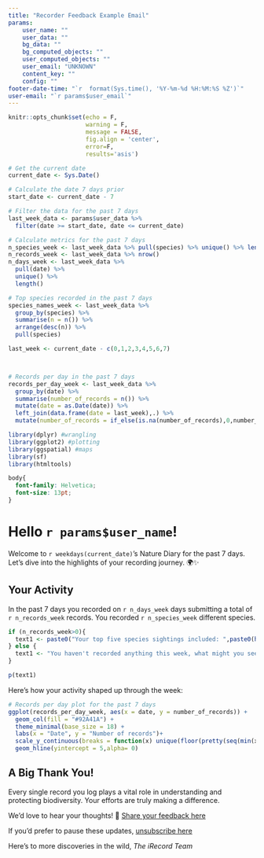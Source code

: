 ```yaml
---
title: "Recorder Feedback Example Email"
params:
    user_name: ""
    user_data: ""
    bg_data: ""
    bg_computed_objects: ""
    user_computed_objects: ""
    user_email: "UNKNOWN"
    content_key: ""
    config: ""
footer-date-time: "`r  format(Sys.time(), '%Y-%m-%d %H:%M:%S %Z')`"
user-email: "`r params$user_email`"
---
```


```r
knitr::opts_chunk$set(echo = F,
                      warning = F,
                      message = FALSE, 
                      fig.align = 'center',
                      error=F,
                      results='asis')
```

```r
# Get the current date
current_date <- Sys.Date()

# Calculate the date 7 days prior
start_date <- current_date - 7

# Filter the data for the past 7 days
last_week_data <- params$user_data %>% 
  filter(date >= start_date, date <= current_date)

# Calculate metrics for the past 7 days
n_species_week <- last_week_data %>% pull(species) %>% unique() %>% length()
n_records_week <- last_week_data %>% nrow()
n_days_week <- last_week_data %>% 
  pull(date) %>% 
  unique() %>% 
  length()

# Top species recorded in the past 7 days
species_names_week <- last_week_data %>% 
  group_by(species) %>% 
  summarise(n = n()) %>% 
  arrange(desc(n)) %>%
  pull(species)

last_week <- current_date - c(0,1,2,3,4,5,6,7)



# Records per day in the past 7 days
records_per_day_week <- last_week_data %>% 
  group_by(date) %>% 
  summarise(number_of_records = n()) %>%
  mutate(date = as.Date(date)) %>%
  left_join(data.frame(date = last_week),.) %>%
  mutate(number_of_records = if_else(is.na(number_of_records),0,number_of_records))
```

```r
library(dplyr) #wrangling
library(ggplot2) #plotting
library(ggspatial) #maps
library(sf)
library(htmltools)
```

```css
body{
  font-family: Helvetica;
  font-size: 13pt;
}

```

# Hello `r params$user_name`!

Welcome to `r weekdays(current_date)`'s Nature Diary for the past 7 days. Let’s dive into the highlights of your recording journey. 🌍✨

## Your Activity

In the past 7 days you recorded on `r n_days_week` days submitting a total of `r n_records_week` records. You recorded `r n_species_week` different species. 

```r

if (n_records_week>0){
  text1 <- paste0("Your top five species sightings included: ",paste0(head(species_names_week,5),collapse = ", "),". Wow!")
} else {
  text1 <- "You haven't recorded anything this week, what might you see next?"
}

p(text1)

```



Here’s how your activity shaped up through the week:

```r
# Records per day plot for the past 7 days
ggplot(records_per_day_week, aes(x = date, y = number_of_records)) +
  geom_col(fill = "#92A41A") +
  theme_minimal(base_size = 18) +
  labs(x = "Date", y = "Number of records")+
  scale_y_continuous(breaks = function(x) unique(floor(pretty(seq(min(x), (max(x) + 1) * 1.1)))))+
  geom_hline(yintercept = 5,alpha= 0)
```


## A Big Thank You!

Every single record you log plays a vital role in understanding and protecting biodiversity. Your efforts are truly making a difference.

We’d love to hear your thoughts! 🌟 [Share your feedback here](`r paste0(params$config$controller_app_web_url,'submit_feedback/',params$content_key)`)

If you’d prefer to pause these updates, [unsubscribe here](`r paste0(params$config$controller_app_web_url,'unsubscribe/',params$content_key)`)

Here’s to more discoveries in the wild,
*The iRecord Team*
